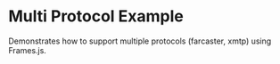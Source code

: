 
# Multi Protocol Example

<StackblitzLink
  entrypointFile="app/examples/new-api-multi-protocol/page.tsx"
  browserPath="/examples/new-api-multi-protocol"
/>

Demonstrates how to support multiple protocols (farcaster, xmtp) using Frames.js.
